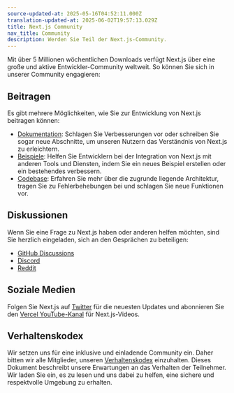 ```yaml
---
source-updated-at: 2025-05-16T04:52:11.000Z
translation-updated-at: 2025-06-02T19:57:13.029Z
title: Next.js Community
nav_title: Community
description: Werden Sie Teil der Next.js-Community.
---
```


Mit über 5 Millionen wöchentlichen Downloads verfügt Next.js über eine große und aktive Entwickler-Community weltweit. So können Sie sich in unserer Community engagieren:

## Beitragen

Es gibt mehrere Möglichkeiten, wie Sie zur Entwicklung von Next.js beitragen können:

- [Dokumentation](/docs/community/contribution-guide): Schlagen Sie Verbesserungen vor oder schreiben Sie sogar neue Abschnitte, um unseren Nutzern das Verständnis von Next.js zu erleichtern.
- [Beispiele](https://github.com/vercel/next.js/tree/canary/contributing/examples): Helfen Sie Entwicklern bei der Integration von Next.js mit anderen Tools und Diensten, indem Sie ein neues Beispiel erstellen oder ein bestehendes verbessern.
- [Codebase](https://github.com/vercel/next.js/tree/canary/contributing/core): Erfahren Sie mehr über die zugrunde liegende Architektur, tragen Sie zu Fehlerbehebungen bei und schlagen Sie neue Funktionen vor.

## Diskussionen

Wenn Sie eine Frage zu Next.js haben oder anderen helfen möchten, sind Sie herzlich eingeladen, sich an den Gesprächen zu beteiligen:

- [GitHub Discussions](https://github.com/vercel/next.js/discussions)
- [Discord](https://discord.com/invite/bUG2bvbtHy)
- [Reddit](https://www.reddit.com/r/nextjs)

## Soziale Medien

Folgen Sie Next.js auf [Twitter](https://x.com/nextjs) für die neuesten Updates und abonnieren Sie den [Vercel YouTube-Kanal](https://www.youtube.com/@VercelHQ) für Next.js-Videos.

## Verhaltenskodex

Wir setzen uns für eine inklusive und einladende Community ein. Daher bitten wir alle Mitglieder, unseren [Verhaltenskodex](https://github.com/vercel/next.js/blob/canary/CODE_OF_CONDUCT.md) einzuhalten. Dieses Dokument beschreibt unsere Erwartungen an das Verhalten der Teilnehmer. Wir laden Sie ein, es zu lesen und uns dabei zu helfen, eine sichere und respektvolle Umgebung zu erhalten.